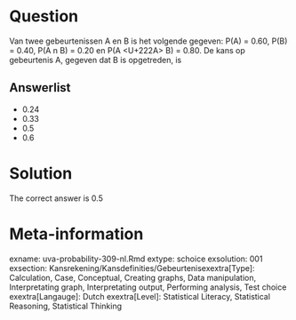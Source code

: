 Question
========

Van twee gebeurtenissen A en B is het volgende gegeven: P(A) = 0.60, P(B) = 0.40, P(A n B) = 0.20 en P(A <U+222A> B) = 0.80. De kans op gebeurtenis A, gegeven dat B is opgetreden, is 

Answerlist
----------
* 0.24
* 0.33
* 0.5
* 0.6

Solution
========

The correct answer is  0.5 

Meta-information
================
exname: uva-probability-309-nl.Rmd 
extype: schoice 
exsolution: 001 
exsection: Kansrekening/Kansdefinities/Gebeurtenisexextra[Type]: Calculation, Case, Conceptual, Creating graphs, Data manipulation, Interpretating graph, Interpretating output, Performing analysis, Test choice 
exextra[Langauge]: Dutch 
exextra[Level]: Statistical Literacy, Statistical Reasoning, Statistical Thinking 
